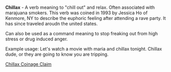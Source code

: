 '''Chillax''' - A verb meaning to "chill out" and relax.  Often associated with marajuana smokers.  This verb was coined in 1993 by Jessica Ho of Kenmore, NY to describe the euphoric feeling after attending a rave party.  It has since traveled aroudn the united states.

Can also be used as a command meaning to stop freaking out from high stress or drug induced anger.

Example usage: 
Let's watch a movie with maria and chillax tonight.
Chillax dude, or they are going to know you are tripping.

[http://www.elmwoodstrip.com/elmwood/blogDisplay/index.php?u=hodown&id=46 Chillax Coinage Claim]